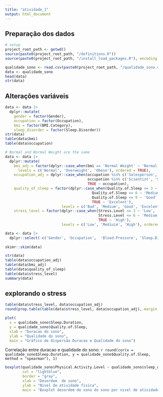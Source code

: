 ```yaml
---
title: "atividade_1"
output: html_document
---
```


## Preparação dos dados
```r
# setup
project_root_path <- getwd()
source(paste0(project_root_path, "/definitions.R"))
source(paste0(project_root_path, "/install_load_packages.R"), encoding = encoding)

qualidade_sono <- read.csv(paste0(project_root_path, "/qualidade_sono.csv"), header = TRUE)
data <- qualidade_sono
head(data)
str(data)
```

## Alterações variáveis
```r
data <- data |> 
  dplyr::mutate(
    gender = factor(Gender),
    occupation = factor(Occupation),
    bmi = factor(BMI.Category),
    sleep_disorder = factor(Sleep.Disorder))
str(data)
table(data$bmi)
table(data$occupation)

# Normal and Normal Weight are the same
data <- data |>
  dplyr::mutate(
    bmi_adj = factor(dplyr::case_when(bmi == 'Normal Weight' ~ 'Normal', TRUE ~ bmi),
      levels = c('Normal', 'Overweight', 'Obese'), ordered = TRUE),
    occupation_adj = dplyr::case_when(occupation %in% c('Salesperson', 'Sales Representative') ~ 'Sales',
                                      occupation %in% c('Scientist', 'Software Engineer', 'Manager') ~ 'Other',
                                      TRUE ~ occupation),
    quality_of_sleep = factor(dplyr::case_when(Quality.of.Sleep <= 3 ~ 'Bad',
                                        Quality.of.Sleep <= 6 ~ 'Medium',
                                        Quality.of.Sleep <= 9 ~ 'Good',
                                        TRUE ~ 'Excelent'),
                          levels = c('Bad', 'Medium', 'Good', 'Excelent', ordered = TRUE)),
    stress_level = factor(dplyr::case_when(Stress.Level <= 3 ~ 'Low',
                                           Stress.Level <= 6 ~ 'Medium',
                                           TRUE ~ 'High'),
                          levels = c('Low', 'Mediuim', 'High'), ordered = TRUE))

data <- data |>
  dplyr::select(-c('Gender', 'Occupation',  'Blood.Pressure', 'Sleep.Disorder', 'BMI.Category', 'Stress.Level', 'Quality.of.Sleep', 'occupation', 'bmi'))
  
skimr::skim(data)

str(data)
table(data$occupation_adj)
table(data$bmi_adj)
table(data$quality_of_sleep)
table(data$stress_level)
summary(data)
```

## explorando o stress
```r
table(data$stress_level, data$occupation_adj)
round(prop.table(table(data$stress_level, data$occupation_adj), margin = 1) * 100,0)
```

```r
plot(
  x = qualidade_sono$Sleep.Duration, 
  y = qualidade_sono$Quality.of.Sleep,
  xlab = "Duracao do sono",
  ylab = "Qualidade do sono",
  main = "Gráfico de dispersão Duracao e Qualidade do sono")
```

Correlação entre duracao e qualidade do sono: `r round(cor(x = qualidade_sono$Sleep.Duration, y = qualidade_sono$Quality.of.Sleep, method = "spearman"), 1)`


```r
boxplot(qualidade_sono$Physical.Activity.Level ~ qualidade_sono$sleep_disorder_adj,
        col = "lightblue",
        border = "gray",
        xlab = "Desordem  de sono",
        ylab = "Nivel de atividade fisica",
        main = "Boxplot desordem de sono do sono por nivel de atividade fisica")
```


